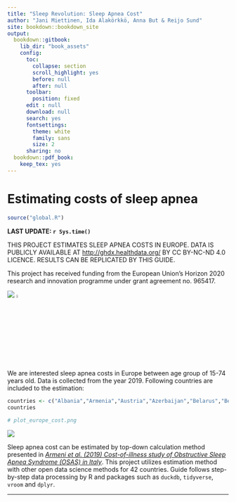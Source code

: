 ```yaml
---
title: "Sleep Revolution: Sleep Apnea Cost"
author: "Jani Miettinen, Ida Alakörkkö, Anna But & Reijo Sund"
site: bookdown::bookdown_site
output:
  bookdown::gitbook:
    lib_dir: "book_assets"
    config:
      toc:
        collapse: section
        scroll_highlight: yes
        before: null
        after: null
      toolbar:
        position: fixed
      edit : null
      download: null
      search: yes
      fontsettings:
        theme: white
        family: sans
        size: 2
      sharing: no
  bookdown::pdf_book:
    keep_tex: yes
---
```



# Estimating costs of sleep apnea

```r
source("global.R")
```

**LAST UPDATE: `r Sys.time()`**

THIS PROJECT ESTIMATES SLEEP APNEA COSTS IN EUROPE. DATA IS PUBLICLY AVAILABLE AT <http://ghdx.healthdata.org/> BY CC BY-NC-ND 4.0 LICENCE. RESULTS CAN BE REPLICATED BY THIS GUIDE. 

This project has received funding from the European Union’s Horizon 2020 research and innovation programme under grant agreement no. 965417. 

![](img/alllogos.png)
![](img/uef.png){width=4%}

We are interested sleep apnea costs in Europe between age group of 15-74 years old. Data is collected from the year 2019. Following countries are included to the estimation:

```r
countries <- c("Albania","Armenia","Austria","Azerbaijan","Belarus","Belgium","Bosnia and Herzegovina","Bulgaria","Croatia","Cyprus","Czechia","Denmark","Estonia","Finland","France","Georgia","Germany","Greece","Hungary","Iceland","Ireland","Italy","Kazakhstan","Latvia","Lithuania","Luxembourg","Malta","Republic of Moldova","Montenegro","Netherlands","North Macedonia","Norway","Poland","Portugal","Romania","Russian Federation","Serbia","Slovakia","Slovenia","Spain","Sweden","Switzerland","Turkey","Ukraine","United Kingdom")
countries
```

```r
# plot_europe_cost.png
```
![](img/plot-europe-cost.png)

Sleep apnea cost can be estimated by top-down calculation method presented in  *[Armeni et al. (2019) Cost-of-illness study of Obstructive Sleep Apnea Syndrome (OSAS) in Italy](https://cergas.unibocconi.eu/sites/default/files/files/Cost-of-illness-study-of-Obstructive-Sleep-Apnea-Syndrome-%2528OSAS%2529-in-Italy_Report%25281%2529.pdf)*. This project utilizes estimation method with other open data science methods for 42 countries. Guide follows step-by-step data processing by R and packages such as `duckdb`, `tidyverse`, `vroom` and `dplyr`. 


-----

